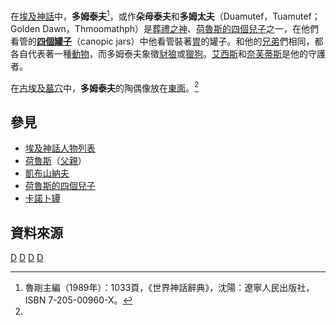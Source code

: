 
{{noteTA
|T= zh-hans:杜阿木忒弗; zh-hant:多姆泰夫
|1= zh-hans:杜阿木忒弗; zh-hant:多姆泰夫
|2= zh-hans:卡诺匹斯罐; zh-hant: 卡諾卜罈
|3= zh-hans:克贝克塞努弗; zh-hant:凱布山納夫
|4= zh-hans:杜阿木忒弗; zh-hant:多姆泰夫
|5= zh-hans:伊姆塞特; zh-hant: 艾姆谢特
I6= zh-hans:伊西斯; zh-hant:艾西斯
|7= zh-hans:霍尔的四子; zh-hant:荷魯斯的四個兒子
}}
{{Hiero|多姆泰夫|<hiero>N14-G14-t:f-or-N14:D37-t:f</hiero>|align=right|era=egypt}}

在[[埃及神話|埃及神話]]中，'''多姆泰夫'''<ref name=Imset>魯剛主編（1989年）：1033頁，《世界神話辭典》，沈陽：遼寧人民出版社，ISBN 7-205-00960-X。</ref>，或作'''朵母泰夫'''和'''多姆太夫'''（Duamutef，Tuamutef；Golden Dawn，Thmoomathph）是[[死神|葬禮之神]]、[[荷魯斯的四個兒子|荷魯斯的四個兒子]]之一，在他們看管的'''[[卡諾卜罈|四個罐子]]'''（canopic jars）中他看管裝著[[胃|胃]]的罐子。和他的[[兄弟|兄弟]]們相同，都各自代表著一種[[動物|動物]]，而多姆泰夫象徵[[豺狼|豺狼]]或[[犬|獵狗]]。[[艾西斯|艾西斯]]和[[奈芙蒂斯|奈芙蒂斯]]是他的守護者。

在[[埃及神話|古埃及墓穴]]中，'''多姆泰夫'''的陶偶像放在[[東方|東面]]。<ref name=Imset/>

== 參見 ==
*[[埃及神話人物列表|埃及神話人物列表]]
*[[荷魯斯|荷魯斯]]（[[父親|父親]]）
*[[凱布山納夫|凱布山納夫]]
*[[荷魯斯的四個兒子|荷魯斯的四個兒子]]
*[[卡諾卜罈|卡諾卜罈]]

==資料來源==
{{reflist}}

{{埃及神話}}

[[Category:埃及神话|D]]
[[Category:荷魯斯的四個兒子|D]]
[[Category:埃及神祇|D]]
[[Category:死神|D]]